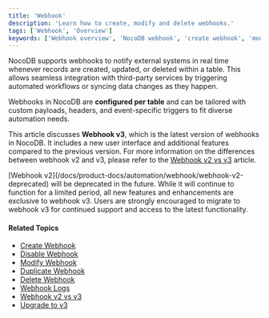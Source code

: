 ```yaml
---
title: 'Webhook'
description: 'Learn how to create, modify and delete webhooks.'
tags: ['Webhook', 'Overview']
keywords: ['Webhook overview', 'NocoDB webhook', 'create webhook', 'modify webhook', 'delete webhook']
---
```


NocoDB supports webhooks to notify external systems in real time whenever records are created, updated, or deleted within a table. This allows seamless integration with third-party services by triggering automated workflows or syncing data changes as they happen.

Webhooks in NocoDB are **configured per table** and can be tailored with custom payloads, headers, and event-specific triggers to fit diverse automation needs.

This article discusses **Webhook v3**, which is the latest version of webhooks in NocoDB. It includes a new user interface and additional features compared to the previous version. For more information on the differences between webhook v2 and v3, please refer to the [Webhook v2 vs v3](/docs/product-docs/automation/webhook/webhook-v2-vs-v3) article.

<Callout type="note">
    [Webhook v2](/docs/product-docs/automation/webhook/webhook-v2-deprecated) will be deprecated in the future. While it will continue to function for a limited period, all new features and enhancements are exclusive to webhook v3. Users are strongly encouraged to migrate to webhook v3 for continued support and access to the latest functionality.
</Callout>


#### Related Topics

- [Create Webhook](/docs/product-docs/automation/webhook/create-webhook)
- [Disable Webhook](/docs/product-docs/automation/webhook/actions-on-webhook#enabledisable-webhook)
- [Modify Webhook](/docs/product-docs/automation/webhook/actions-on-webhook#edit-webhook)
- [Duplicate Webhook](/docs/product-docs/automation/webhook/actions-on-webhook#duplicate-webhook)
- [Delete Webhook](/docs/product-docs/automation/webhook/actions-on-webhook#delete-webhook)
- [Webhook Logs](/docs/product-docs/automation/webhook/actions-on-webhook#webhook-logs-)
- [Webhook v2 vs v3](/docs/product-docs/automation/webhook/webhook-v2-vs-v3)
- [Upgrade to v3](/docs/product-docs/automation/webhook/webhook-v2-vs-v3#upgrade-to-webhook-v3)

